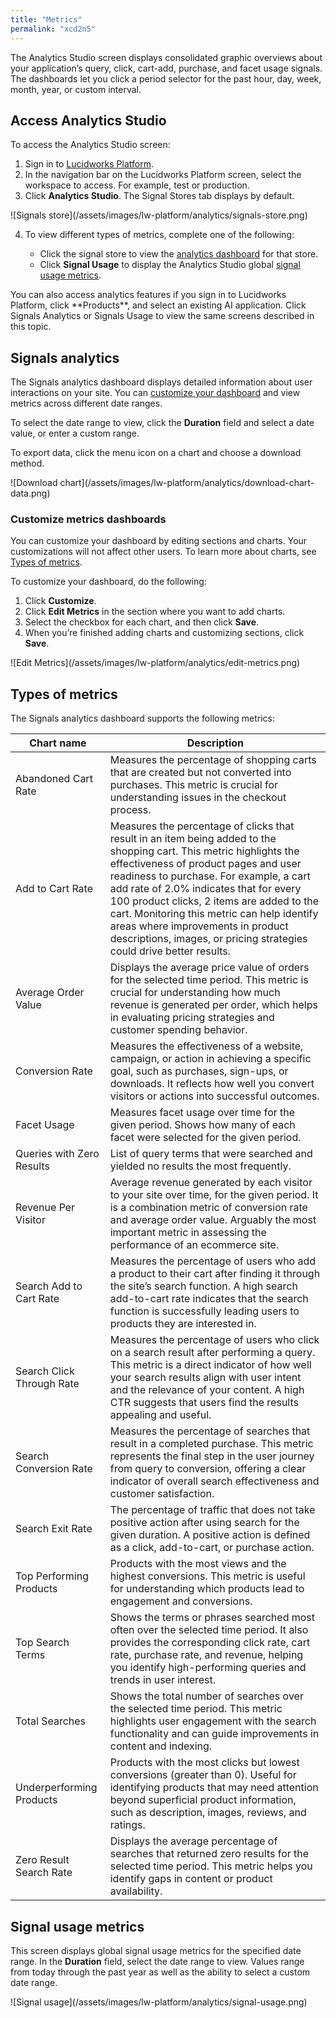 ```yaml
---
title: "Metrics"
permalink: "xcd2n5"
---
```


The Analytics Studio screen displays consolidated graphic overviews about your application’s query, click, cart-add, purchase, and facet usage signals. The dashboards let you click a period selector for the past hour, day, week, month, year, or custom interval.

## Access Analytics Studio

To access the Analytics Studio screen:

1. Sign in to [Lucidworks Platform](https://platform.lucidworks.com).
2. In the navigation bar on the Lucidworks Platform screen, select the workspace to access. For example, test or production.
3. Click **Analytics Studio**. The Signal Stores tab displays by default.

<Frame>![Signals store](/assets/images/lw-platform/analytics/signals-store.png)</Frame>

4. To view different types of metrics, complete one of the following:

   * Click the signal store to view the [analytics dashboard](#signals-analytics) for that store.
   * Click **Signal Usage** to display the Analytics Studio global [signal usage metrics](#signal-usage-metrics).

<Note>
You can also access analytics features if you sign in to Lucidworks Platform, click **Products**, and select an existing AI application. Click Signals Analytics or Signals Usage to view the same screens described in this topic.
</Note>



## Signals analytics

The Signals analytics dashboard displays detailed information about user interactions on your site. You can [customize your dashboard](#customize-metrics-dashboards) and view metrics across different date ranges.

To select the date range to view, click the **Duration** field and select a date value, or enter a custom range.

To export data, click the menu icon on a chart and choose a download method.

<Frame>![Download chart](/assets/images/lw-platform/analytics/download-chart-data.png)</Frame>

### Customize metrics dashboards

You can customize your dashboard by editing sections and charts. Your customizations will not affect other users. To learn more about charts, see [Types of metrics](#types-of-metrics).

To customize your dashboard, do the following:

1. Click **Customize**.
2. Click **Edit Metrics** in the section where you want to add charts.
3. Select the checkbox for each chart, and then click **Save**.
4. When you’re finished adding charts and customizing sections, click **Save**.

<Frame>![Edit Metrics](/assets/images/lw-platform/analytics/edit-metrics.png)</Frame>

## Types of metrics

The Signals analytics dashboard supports the following metrics:

| Chart name | Description |
| --- | --- |
| Abandoned Cart Rate | Measures the percentage of shopping carts that are created but not converted into purchases. This metric is crucial for understanding issues in the checkout process. |
| Add to Cart Rate | Measures the percentage of clicks that result in an item being added to the shopping cart. This metric highlights the effectiveness of product pages and user readiness to purchase. For example, a cart add rate of 2.0% indicates that for every 100 product clicks, 2 items are added to the cart. Monitoring this metric can help identify areas where improvements in product descriptions, images, or pricing strategies could drive better results. |
| Average Order Value | Displays the average price value of orders for the selected time period. This metric is crucial for understanding how much revenue is generated per order, which helps in evaluating pricing strategies and customer spending behavior. |
| Conversion Rate | Measures the effectiveness of a website, campaign, or action in achieving a specific goal, such as purchases, sign-ups, or downloads. It reflects how well you convert visitors or actions into successful outcomes. |
| Facet Usage | Measures facet usage over time for the given period. Shows how many of each facet were selected for the given period. |
| Queries with Zero Results | List of query terms that were searched and yielded no results the most frequently. |
| Revenue Per Visitor | Average revenue generated by each visitor to your site over time, for the given period. It is a combination metric of conversion rate and average order value. Arguably the most important metric in assessing the performance of an ecommerce site. |
| Search Add to Cart Rate | Measures the percentage of users who add a product to their cart after finding it through the site’s search function. A high search add-to-cart rate indicates that the search function is successfully leading users to products they are interested in. |
| Search Click Through Rate | Measures the percentage of users who click on a search result after performing a query. This metric is a direct indicator of how well your search results align with user intent and the relevance of your content. A high CTR suggests that users find the results appealing and useful. |
| Search Conversion Rate | Measures the percentage of searches that result in a completed purchase. This metric represents the final step in the user journey from query to conversion, offering a clear indicator of overall search effectiveness and customer satisfaction. |
| Search Exit Rate | The percentage of traffic that does not take positive action after using search for the given duration. A positive action is defined as a click, add-to-cart, or purchase action. |
| Top Performing Products | Products with the most views and the highest conversions. This metric is useful for understanding which products lead to engagement and conversions. |
| Top Search Terms | Shows the terms or phrases searched most often over the selected time period. It also provides the corresponding click rate, cart rate, purchase rate, and revenue, helping you identify high-performing queries and trends in user interest. |
| Total Searches | Shows the total number of searches over the selected time period. This metric highlights user engagement with the search functionality and can guide improvements in content and indexing. |
| Underperforming Products | Products with the most clicks but lowest conversions (greater than 0). Useful for identifying products that may need attention beyond superficial product information, such as description, images, reviews, and ratings. |
| Zero Result Search Rate | Displays the average percentage of searches that returned zero results for the selected time period. This metric helps you identify gaps in content or product availability. |

## Signal usage metrics

This screen displays global signal usage metrics for the specified date range. In the **Duration** field, select the date range to view. Values range from today through the past year as well as the ability to select a custom date range.

<Frame>![Signal usage](/assets/images/lw-platform/analytics/signal-usage.png)</Frame>